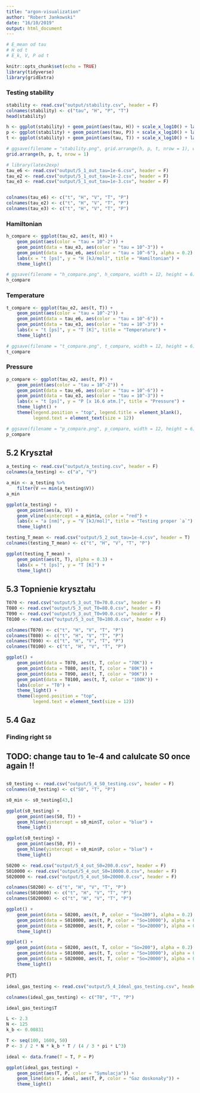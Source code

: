 ```yaml
---
title: "argon-visualization"
author: "Robert Jankowski"
date: "16/10/2019"
output: html_document
---
```


```r
# E_mean od tau
# H od t
# E_k, V, P od t

knitr::opts_chunk$set(echo = TRUE)
library(tidyverse)
library(gridExtra)
```

### Testing stability
```r
stability <- read.csv("output/stability.csv", header = F)
colnames(stability) <- c("tau", "H", "P", "T")
head(stability)
```

```r
h <- ggplot(stability) + geom_point(aes(tau, H)) + scale_x_log10() + labs(title = "Hamiltonian") + theme_light()
p <- ggplot(stability) + geom_point(aes(tau, P)) + scale_x_log10() + labs(title = "Pressure") + theme_light()
t <- ggplot(stability) + geom_point(aes(tau, T)) + scale_x_log10() + labs(title = "Temperature") + theme_light()

# ggsave(filename = "stability.png", grid.arrange(h, p, t, nrow = 1), width = 12, height = 4)
grid.arrange(h, p, t, nrow = 1)
```



```r
# library(latex2exp)
tau_e6 <- read.csv("output/5_1_out_tau=1e-6.csv", header = F)
tau_e2 <- read.csv("output/5_1_out_tau=1e-2.csv", header = F)
tau_e3 <- read.csv("output/5_1_out_tau=1e-3.csv", header = F)


colnames(tau_e6) <- c("t", "H", "V", "T", "P")
colnames(tau_e2) <- c("t", "H", "V", "T", "P")
colnames(tau_e3) <- c("t", "H", "V", "T", "P")
```

### Hamiltonian
```r
h_compare <- ggplot(tau_e2, aes(t, H)) +
    geom_point(aes(color = "tau = 10^-2")) +
    geom_point(data = tau_e3, aes(color = "tau = 10^-3")) +
    geom_point(data = tau_e6, aes(color = "tau = 10^-6"), alpha = 0.2) +
    labs(x = "t [ps]", y = "H [kJ/mol]", title = "Hamiltonian") +
    theme_light()

# ggsave(filename = "h_compare.png", h_compare, width = 12, height = 6)
h_compare 
```

### Temperature
```r
t_compare <- ggplot(tau_e2, aes(t, T)) +
    geom_point(aes(color = "tau = 10^-2")) +
    geom_point(data = tau_e6, aes(color = "tau = 10^-6")) +
    geom_point(data = tau_e3, aes(color = "tau = 10^-3")) +
    labs(x = "t [ps]", y = "T [K]", title = "Temperature") +
    theme_light()

# ggsave(filename = "t_compare.png", t_compare, width = 12, height = 6)
t_compare
```

### Pressure
```r
p_compare <- ggplot(tau_e2, aes(t, P)) +
    geom_point(aes(color = "tau = 10^-2")) +
    geom_point(data = tau_e6, aes(color = "tau = 10^-6")) +
    geom_point(data = tau_e3, aes(color = "tau = 10^-3")) +
    labs(x = "t [ps]", y = "P [x 16.6 atm.]", title = "Pressure") +
    theme_light() +
    theme(legend.position = "top", legend.title = element_blank(),
          legend.text = element_text(size = 12))

# ggsave(filename = "p_compare.png", p_compare, width = 12, height = 6)
p_compare
```


## 5.2 Kryształ
```r
a_testing <- read.csv("output/a_testing.csv", header = F)
colnames(a_testing) <- c("a", "V")
```

```r
a_min <- a_testing %>%
    filter(V == min(a_testing$V))
a_min
```


```r
ggplot(a_testing) +
    geom_point(aes(a, V)) +
    geom_vline(xintercept = a_min$a, color = "red") + 
    labs(x = "a [nm]", y = "V [kJ/mol]", title = "Testing proper `a`") + 
    theme_light()
```


```r
testing_T_mean <- read.csv("output/5_2_out_tau=1e-4.csv", header = T)
colnames(testing_T_mean) <- c("t", "H", "V", "T", "P")
```

```r
ggplot(testing_T_mean) +
    geom_point(aes(t, T), alpha = 0.3) + 
    labs(x = "t [ps]", y = "T [K]") +
    theme_light()
```

## 5.3 Topnienie kryształu 

```r
T070 <- read.csv("output/5_3_out_T0=70.0.csv", header = F)
T080 <- read.csv("output/5_3_out_T0=80.0.csv", header = F)
T090 <- read.csv("output/5_3_out_T0=90.0.csv", header = F)
T0100 <- read.csv("output/5_3_out_T0=100.0.csv", header = F)

colnames(T070) <- c("t", "H", "V", "T", "P")
colnames(T080) <- c("t", "H", "V", "T", "P")
colnames(T090) <- c("t", "H", "V", "T", "P")
colnames(T0100) <- c("t", "H", "V", "T", "P")
```

```r
ggplot() +
    geom_point(data = T070, aes(t, T, color = "70K")) +
    geom_point(data = T080, aes(t, T, color = "80K")) +
    geom_point(data = T090, aes(t, T, color = "90K")) +
    geom_point(data = T0100, aes(t, T, color = "100K")) +
    labs(color = "T0") +
    theme_light() +
    theme(legend.position = "top",
          legend.text = element_text(size = 12))
```

## 5.4 Gaz

### Finding right `S0`

##
## TODO: change tau to 1e-4 and calulcate S0 once again !!
##

```r
s0_testing <- read.csv("output/5_4_S0_testing.csv", header = F)
colnames(s0_testing) <- c("S0", "T", "P")
```

```r
s0_min <- s0_testing[43,]
```

```r
ggplot(s0_testing) + 
    geom_point(aes(S0, T)) +
    geom_hline(yintercept = s0_min$T, color = "blue") + 
    theme_light()
```


```r
ggplot(s0_testing) + 
    geom_point(aes(S0, P)) +
    geom_hline(yintercept = s0_min$P, color = "blue") + 
    theme_light()
```



```r
S0200 <- read.csv("output/5_4_out_S0=200.0.csv", header = F)
S010000 <- read.csv("output/5_4_out_S0=10000.0.csv", header = F)
S020000 <- read.csv("output/5_4_out_S0=20000.0.csv", header = F)

colnames(S0200) <- c("t", "H", "V", "T", "P")
colnames(S010000) <- c("t", "H", "V", "T", "P")
colnames(S020000) <- c("t", "H", "V", "T", "P")
```

```r
ggplot() + 
    geom_point(data = S0200, aes(t, P, color = "So=200"), alpha = 0.2) +
    geom_point(data = S010000, aes(t, P, color = "So=10000"), alpha = 0.2) +
    geom_point(data = S020000, aes(t, P, color = "So=20000"), alpha = 0.2) +
    theme_light()
```


```r
ggplot() + 
    geom_point(data = S0200, aes(t, T, color = "So=200"), alpha = 0.2) +
    geom_point(data = S010000, aes(t, T, color = "So=10000"), alpha = 0.2) +
    geom_point(data = S020000, aes(t, T, color = "So=20000"), alpha = 0.2) +
    theme_light()
```

P(T)
```r
ideal_gas_testing <- read.csv("output/5_4_Ideal_gas_testing.csv", header = F)

colnames(ideal_gas_testing) <- c("T0", "T", "P")
```

```r
ideal_gas_testing$T
```

```r
L <- 2.3
N <- 125
k_b <- 0.00831

T <- seq(100, 1600, 50)
P <- 3 / 2 * N * k_b * T / (4 / 3 * pi * L^3)

ideal <- data.frame(T = T, P = P)
```


```r
ggplot(ideal_gas_testing) +
    geom_point(aes(T, P, color = "Symulacja")) +
    geom_line(data = ideal, aes(T, P, color = "Gaz doskonały")) +
    theme_light()
```

